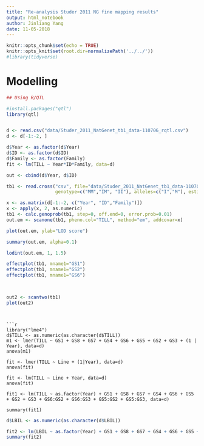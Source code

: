 ```yaml
---
title: "Re-analysis Studer 2011 NG fine mapping results"
output: html_notebook
author: Jinliang Yang
date: 11-05-2018
---
```



```r
knitr::opts_chunk$set(echo = TRUE) 
knitr::opts_knit$set(root.dir=normalizePath('../../')) 
#library(tidyverse)
```

# Modelling

```r
## Using R/QTL

#install.packages("qtl")
library(qtl)


d <- read.csv("data/Studer_2011_NatGenet_tb1_data-110706_rqtl.csv")
d <- d[-1:-2, ]

d$Year <- as.factor(d$Year)
d$ID <- as.factor(d$ID)
d$Family <- as.factor(Family)
fit <- lm(TILL ~ Year*ID*Family, data=d)

out <- cbind(d$Year, d$ID)

tb1 <- read.cross("csv", file="data/Studer_2011_NatGenet_tb1_data-110706_rqtl.csv",
                  genotype=c("MM","IM", "II"), alleles=c("I","M"), estimate.map=FALSE, na.strings=".", crosstype = "f2")

x <- as.matrix(d[-1:-2, c("Year", "ID","Family")])
x <- apply(x, 2, as.numeric)
tb1 <- calc.genoprob(tb1, step=0, off.end=0, error.prob=0.01)
out.em <- scanone(tb1, pheno.col="TILL", method="em", addcovar=x)

plot(out.em, ylab="LOD score")

summary(out.em, alpha=0.1)

lodint(out.em, 1, 1.5)

effectplot(tb1, mname1="GS1")
effectplot(tb1, mname1="GS2")
effectplot(tb1, mname1="GS6")
   


out2 <- scantwo(tb1)
plot(out2)
```


```


```r
library("lme4")
d$TILL <- as.numeric(as.character(d$TILL))
m1 <- lmer(TILL ~ GS1 + GS8 + GS7 + GS4 + GS6 + GS5 + GS2 + GS3 + (1 | Year), data=d)
anova(m1)

fit <- lmer(TILL ~ Line + (1|Year), data=d)
anova(fit)

fit <- lm(TILL ~ Line + Year, data=d)
anova(fit)

fit1 <- lm(TILL ~ as.factor(Year) + GS1 + GS8 + GS7 + GS4 + GS6 + GS5 + GS2 + GS3 + GS6:GS2 + GS6:GS3 + GS5:GS2 + GS5:GS3, data=d)

summary(fit1)
```

```r
d$LBIL <- as.numeric(as.character(d$LBIL))

fit2 <- lm(LBIL ~ as.factor(Year) + GS1 + GS8 + GS7 + GS4 + GS6 + GS5 + GS2 + GS3 + GS6:GS2 + GS6:GS3 + GS5:GS2 + GS5:GS3, data=d)
summary(fit2)
```



